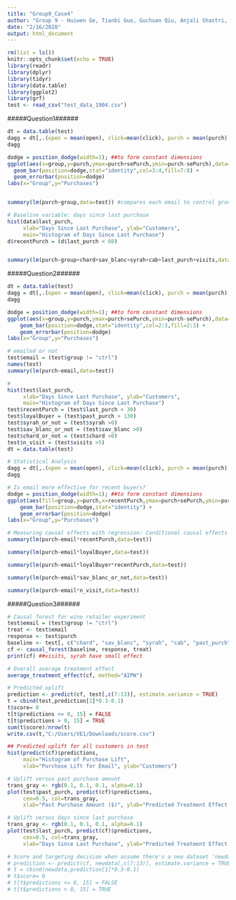 ---
title: "Group9_Case4"
author: "Group 9 - Huiwen Ge, Tianbi Guo, Guchuan Qiu, Anjali Shastri, Futao Xie"
date: "2/16/2020"
output: html_document
---

```{r setup, include=FALSE}
rm(list = ls())
knitr::opts_chunk$set(echo = TRUE)
library(readr)
library(dplyr)
library(tidyr)
library(data.table)
library(ggplot2)
library(grf)
test <- read_csv("test_data_1904.csv")
```

#####Question1######

```{r}
dt = data.table(test)
dagg = dt[,.(open = mean(open), click=mean(click), purch = mean(purch),seOpen = sd(open)/sqrt(.N), seClick=sd(click)/sqrt(.N), sePurch = sd(purch)/sqrt(.N),.N),by = .(group)]
dagg

dodge = position_dodge(width=1); ##to form constant dimensions
ggplot(aes(x=group,y=purch,ymax=purch+sePurch,ymin=purch-sePurch),data=dagg)+
  geom_bar(position=dodge,stat="identity",col=3:4,fill=7:8) + 
  geom_errorbar(position=dodge)
labs(x="Group",y="Purchases")


summary(lm(purch~group,data=test)) #compares each email to control group

# Baseline variable: days since last purchase
hist(data$last_purch, 
     xlab="Days Since Last Purchase", ylab="Customers", 
     main="Histogram of Days Since Last Purchase")
d$recentPurch = (d$last_purch < 60)


summary(lm(purch~group+chard+sav_blanc+syrah+cab+last_purch+visits,data=test))
```

#####Question2######

```{r}
dt = data.table(test)
dagg = dt[,.(open = mean(open), click=mean(click), purch = mean(purch),seOpen = sd(open)/sqrt(.N), seClick=sd(click)/sqrt(.N), sePurch = sd(purch)/sqrt(.N),.N),by = .(group)]
dagg

dodge = position_dodge(width=1); ##to form constant dimensions
ggplot(aes(x=group,y=purch,ymax=purch+sePurch,ymin=purch-sePurch),data=dagg)+
    geom_bar(position=dodge,stat="identity",col=2:3,fill=2:3) + 
    geom_errorbar(position=dodge)
labs(x="Group",y="Purchases")

# emailed or not
test$email = (test$group != "ctrl")
names(test)
summary(lm(purch~email,data=test))

# 
hist(test$last_purch, 
     xlab="Days Since Last Purchase", ylab="Customers", 
     main="Histogram of Days Since Last Purchase")
test$recentPurch = (test$last_purch < 30)
test$loyalBuyer = (test$past_purch > 130)
test$syrah_or_not = (test$syrah >0)
test$sav_blanc_or_not = (test$sav_blanc >0)
test$chard_or_not = (test$chard >0)
test$n_visit = (test$visits >5)
dt = data.table(test)

# Statistical Analysis
dagg = dt[,.(open = mean(open), click=mean(click), purch = mean(purch),seOpen = sd(open)/sqrt(.N), seClick=sd(click)/sqrt(.N), sePurch = sd(purch)/sqrt(.N),.N),by = .(group,recentPurch)]
dagg

# Is email more effective for recent buyers? 
dodge = position_dodge(width=1); ##to form constant dimensions
ggplot(aes(fill=group,y=purch,x=recentPurch,ymax=purch+sePurch,ymin=purch-sePurch),data=dagg)+
    geom_bar(position=dodge,stat="identity") + 
    geom_errorbar(position=dodge)
labs(x="Group",y="Purchases")

# Measuring causal effects with regression: Conditional causal effects
summary(lm(purch~email*recentPurch,data=test)) 

summary(lm(purch~email*loyalBuyer,data=test)) 

summary(lm(purch~email*loyalBuyer*recentPurch,data=test)) 

summary(lm(purch~email*sav_blanc_or_not,data=test))

summary(lm(purch~email*n_visit,data=test))
```

#####Question3######

```{r}
# Causal forest for wine retailer experiment
test$email = (test$group != "ctrl")
treat <- test$email
response <- test$purch
baseline <- test[, c("chard", "sav_blanc", "syrah", "cab", "past_purch","visits","last_purch")]
cf <- causal_forest(baseline, response, treat)
print(cf) ##visits, syrah have small effect

# Overall average treatment effect
average_treatment_effect(cf, method="AIPW")

# Predicted uplift 
prediction <- predict(cf, test[,c(7:13)], estimate.variance = TRUE)
t = cbind(test,prediction[1]*0.3-0.1)
t$score= 0
t[t$predictions <= 0, 15] = FALSE
t[t$predictions > 0, 15] = TRUE
sum(t$score)/nrow(t)
write.csv(t,"C:/Users/VE1/Downloads/score.csv")

## Predicted uplift for all customers in test
hist(predict(cf)$predictions, 
     main="Histogram of Purchase Lift", 
     xlab="Purchase Lift for Email", ylab="Customers")

# Uplift versus past purchase amount
trans_gray <- rgb(0.1, 0.1, 0.1, alpha=0.1)
plot(test$past_purch, predict(cf)$predictions, 
     cex=0.5, col=trans_gray,
     xlab="Past Purchase Amount ($)", ylab="Predicted Treatment Effect ($)")

# Uplift versus days since last purchase
trans_gray <- rgb(0.1, 0.1, 0.1, alpha=0.1)
plot(test$last_purch, predict(cf)$predictions, 
     cex=0.5, col=trans_gray,
     xlab="Days Since Last Purchase", ylab="Predicted Treatment Effect ($)")

# Score and targeting decision when assume there's a new dataset 'newdata' where 7 to 13 columns are baseline variables
# prediction <- predict(cf, newdata[,c(7:13)], estimate.variance = TRUE)
# t = cbind(newdata,prediction[1]*0.3-0.1)
# t$score= 0
# t[t$predictions <= 0, 15] = FALSE 
# t[t$predictions > 0, 15] = TRUE


```

